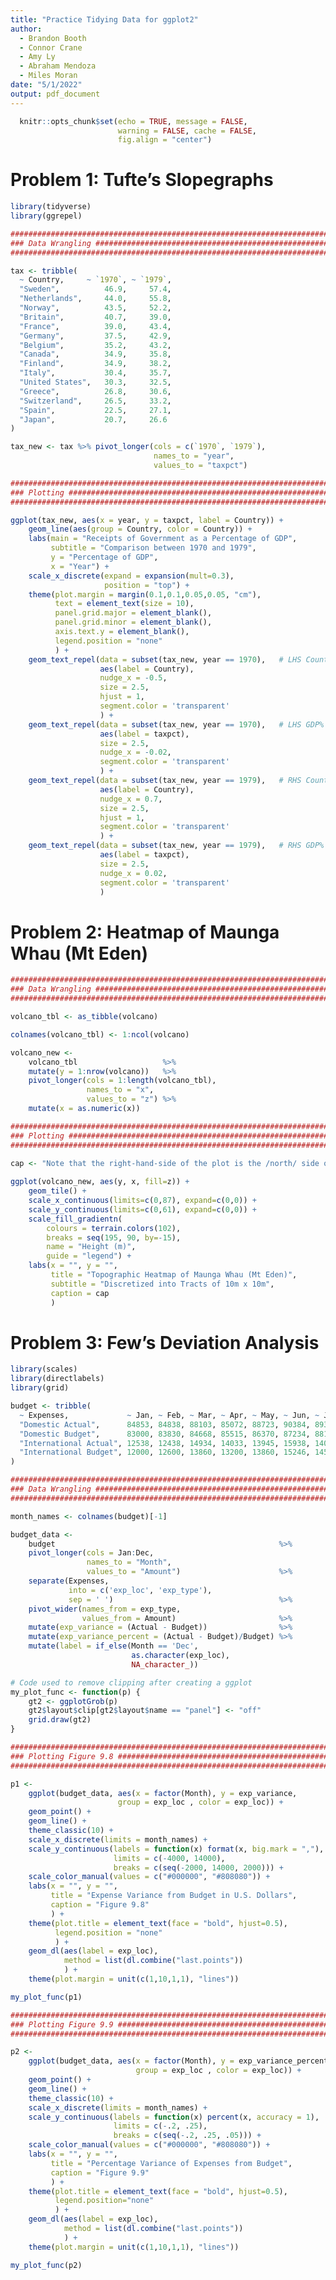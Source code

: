 ---
title: "Practice Tidying Data for ggplot2"
author: 
  - Brandon Booth 
  - Connor Crane
  - Amy Ly
  - Abraham Mendoza
  - Miles Moran
date: "5/1/2022"
output: pdf_document
---

```{r setup, include=FALSE}
  knitr::opts_chunk$set(echo = TRUE, message = FALSE, 
                        warning = FALSE, cache = FALSE,
                        fig.align = "center")
```

<!----------------------------------------------------------------------------->
<!----------------------------------------------------------------------------->
<!----------------------------------------------------------------------------->

# Problem 1: Tufte’s Slopegraphs

```{r}
library(tidyverse)
library(ggrepel)
```

```{r}
################################################################################
### Data Wrangling #############################################################
################################################################################

tax <- tribble(
  ~ Country,     ~ `1970`, ~ `1979`,
  "Sweden",          46.9,     57.4,
  "Netherlands",     44.0,     55.8,
  "Norway",          43.5,     52.2,
  "Britain",         40.7,     39.0,
  "France",          39.0,     43.4,
  "Germany",         37.5,     42.9,
  "Belgium",         35.2,     43.2,
  "Canada",          34.9,     35.8,
  "Finland",         34.9,     38.2,
  "Italy",           30.4,     35.7,
  "United States",   30.3,     32.5,
  "Greece",          26.8,     30.6,
  "Switzerland",     26.5,     33.2,
  "Spain",           22.5,     27.1,
  "Japan",           20.7,     26.6
)

tax_new <- tax %>% pivot_longer(cols = c(`1970`, `1979`), 
                                names_to = "year", 
                                values_to = "taxpct")
```

\newpage

```{r, fig.width=6, fig.height=11}
################################################################################
### Plotting ###################################################################
################################################################################

ggplot(tax_new, aes(x = year, y = taxpct, label = Country)) +
    geom_line(aes(group = Country, color = Country)) +
    labs(main = "Receipts of Government as a Percentage of GDP", 
         subtitle = "Comparison between 1970 and 1979", 
         y = "Percentage of GDP", 
         x = "Year") +
    scale_x_discrete(expand = expansion(mult=0.3), 
                     position = "top") +
    theme(plot.margin = margin(0.1,0.1,0.05,0.05, "cm"), 
          text = element_text(size = 10), 
          panel.grid.major = element_blank(), 
          panel.grid.minor = element_blank(), 
          axis.text.y = element_blank(),
          legend.position = "none"
          ) +
    geom_text_repel(data = subset(tax_new, year == 1970),   # LHS Country Names
                    aes(label = Country),
                    nudge_x = -0.5,
                    size = 2.5,
                    hjust = 1, 
                    segment.color = 'transparent'
                    ) + 
    geom_text_repel(data = subset(tax_new, year == 1970),   # LHS GDP% Numbers
                    aes(label = taxpct),
                    size = 2.5,
                    nudge_x = -0.02,
                    segment.color = 'transparent'
                    ) +
    geom_text_repel(data = subset(tax_new, year == 1979),   # RHS Country Names
                    aes(label = Country),
                    nudge_x = 0.7,
                    size = 2.5,
                    hjust = 1, 
                    segment.color = 'transparent'
                    ) +
    geom_text_repel(data = subset(tax_new, year == 1979),   # RHS GDP% Numbers
                    aes(label = taxpct),
                    size = 2.5,
                    nudge_x = 0.02,
                    segment.color = 'transparent'
                    )
```


<!----------------------------------------------------------------------------->
<!----------------------------------------------------------------------------->
<!----------------------------------------------------------------------------->
\newpage
# Problem 2: Heatmap of Maunga Whau (Mt Eden)

```{r, fig.width=8.5, fig.height=6}
################################################################################
### Data Wrangling #############################################################
################################################################################

volcano_tbl <- as_tibble(volcano)

colnames(volcano_tbl) <- 1:ncol(volcano) 

volcano_new <- 
    volcano_tbl                   %>%
    mutate(y = 1:nrow(volcano))   %>% 
    pivot_longer(cols = 1:length(volcano_tbl), 
                 names_to = "x", 
                 values_to = "z") %>%
    mutate(x = as.numeric(x))

################################################################################
### Plotting ###################################################################
################################################################################

cap <- "Note that the right-hand-side of the plot is the /north/ side of the volcano"
  
ggplot(volcano_new, aes(y, x, fill=z)) + 
    geom_tile() +
    scale_x_continuous(limits=c(0,87), expand=c(0,0)) + 
    scale_y_continuous(limits=c(0,61), expand=c(0,0)) + 
    scale_fill_gradientn(
        colours = terrain.colors(102),
        breaks = seq(195, 90, by=-15),
        name = "Height (m)", 
        guide = "legend") + 
    labs(x = "", y = "",
         title = "Topographic Heatmap of Maunga Whau (Mt Eden)",
         subtitle = "Discretized into Tracts of 10m x 10m",
         caption = cap
         )

```


<!----------------------------------------------------------------------------->
<!----------------------------------------------------------------------------->
<!----------------------------------------------------------------------------->
\newpage
# Problem 3: Few’s Deviation Analysis

```{r}
library(scales)
library(directlabels)
library(grid)
```

\footnotesize

```{r}
budget <- tribble(
  ~ Expenses,             ~ Jan, ~ Feb, ~ Mar, ~ Apr, ~ May, ~ Jun, ~ Jul, ~ Aug, ~ Sep, ~ Oct, ~ Nov, ~ Dec,
  "Domestic Actual",      84853, 84838, 88103, 85072, 88723, 90384, 89374, 95273, 94239, 92394, 96934, 105034,
  "Domestic Budget",      83000, 83830, 84668, 85515, 86370, 87234, 88106, 88987, 89877, 90776, 91684, 92600,
  "International Actual", 12538, 12438, 14934, 14033, 13945, 15938, 14086, 15934, 13945, 17338, 19384, 22394,
  "International Budget", 12000, 12600, 13860, 13200, 13860, 15246, 14520, 15246, 16771, 15972, 16771, 18448
)
```

\normalsize

```{r}
################################################################################
### Data Wrangling #############################################################
################################################################################

month_names <- colnames(budget)[-1]

budget_data <- 
    budget                                                  %>% 
    pivot_longer(cols = Jan:Dec, 
                 names_to = "Month", 
                 values_to = "Amount")                      %>%
    separate(Expenses, 
             into = c('exp_loc', 'exp_type'), 
             sep = ' ')                                     %>%
    pivot_wider(names_from = exp_type, 
                values_from = Amount)                       %>%
    mutate(exp_variance = (Actual - Budget))                %>%
    mutate(exp_variance_percent = (Actual - Budget)/Budget) %>%
    mutate(label = if_else(Month == 'Dec', 
                           as.character(exp_loc), 
                           NA_character_))

# Code used to remove clipping after creating a ggplot
my_plot_func <- function(p) {
    gt2 <- ggplotGrob(p)
    gt2$layout$clip[gt2$layout$name == "panel"] <- "off"
    grid.draw(gt2)
}

```

\newpage

```{r, fig.width=8.5, fig.height=5}
################################################################################
### Plotting Figure 9.8 ########################################################
################################################################################

p1 <-
    ggplot(budget_data, aes(x = factor(Month), y = exp_variance, 
                        group = exp_loc , color = exp_loc)) +
    geom_point() + 
    geom_line() +
    theme_classic(10) +
    scale_x_discrete(limits = month_names) +
    scale_y_continuous(labels = function(x) format(x, big.mark = ","),
                       limits = c(-4000, 14000),
                       breaks = c(seq(-2000, 14000, 2000))) +
    scale_color_manual(values = c("#000000", "#808080")) +
    labs(x = "", y = "",
         title = "Expense Variance from Budget in U.S. Dollars", 
         caption = "Figure 9.8"
         ) +
    theme(plot.title = element_text(face = "bold", hjust=0.5),
          legend.position = "none"
          ) +
    geom_dl(aes(label = exp_loc), 
            method = list(dl.combine("last.points"))
            ) +
    theme(plot.margin = unit(c(1,10,1,1), "lines")) 

my_plot_func(p1)
```

\newpage

```{r, fig.width=8.5, fig.height=5}
################################################################################
### Plotting Figure 9.9 ########################################################
################################################################################

p2 <- 
    ggplot(budget_data, aes(x = factor(Month), y = exp_variance_percent,
                            group = exp_loc , color = exp_loc)) +
    geom_point() +
    geom_line() +
    theme_classic(10) +
    scale_x_discrete(limits = month_names) +
    scale_y_continuous(labels = function(x) percent(x, accuracy = 1),
                       limits = c(-.2, .25),
                       breaks = c(seq(-.2, .25, .05))) +
    scale_color_manual(values = c("#000000", "#808080")) +
    labs(x = "", y = "",
         title = "Percentage Variance of Expenses from Budget", 
         caption = "Figure 9.9"
         ) +
    theme(plot.title = element_text(face = "bold", hjust=0.5),
          legend.position="none"
          ) +
    geom_dl(aes(label = exp_loc), 
            method = list(dl.combine("last.points"))
            ) +
    theme(plot.margin = unit(c(1,10,1,1), "lines"))

my_plot_func(p2)
```

<!----------------------------------------------------------------------------->
<!----------------------------------------------------------------------------->
<!----------------------------------------------------------------------------->

